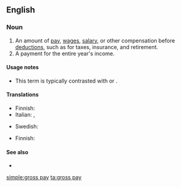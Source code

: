 ==English==

===Noun===
{{en-noun|head=[[gross]] [[pay]]|-}}

# An amount of [[pay]], [[wage]]s, [[salary]], or other compensation before [[deduction]]s, such as for taxes, insurance, and retirement.
# A payment for the entire year's income.

====Usage notes====
* This term is typically contrasted with {{m|en|net pay}} or {{m|en|take-home pay}}.

====Translations====
{{trans-top|amount of pay before any deductions}}
* Finnish: {{t+|fi|bruttopalkka}}
* Italian: {{t|it|retribuzione lorda}}, {{t|it|paga lorda}}
{{trans-mid}}
* Swedish: {{t|sv|bruttolön|c}}
{{trans-bottom}}

{{trans-top|payment for the entire year's income}}
* Finnish: {{t+|fi|vuosipalkka}}
{{trans-mid}}
{{trans-bottom}}

====See also====
* {{l|en|net earnings}}

[[simple:gross pay]]
[[ta:gross pay]]